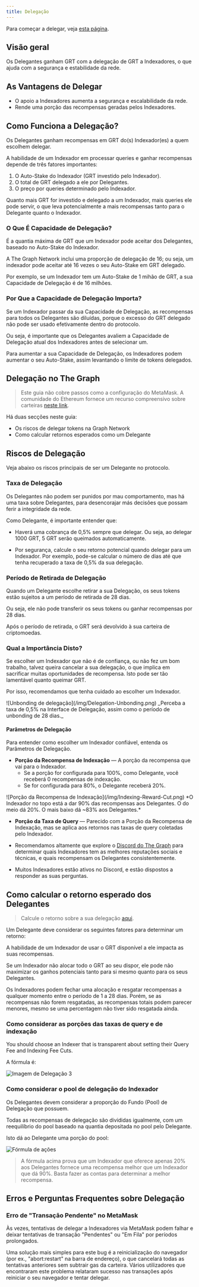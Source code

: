 ```yaml
---
title: Delegação
---
```


Para começar a delegar, veja [esta página](https://thegraph.com/explorer/delegate?chain=arbitrum-one).

## Visão geral

Os Delegantes ganham GRT com a delegação de GRT a Indexadores, o que ajuda com a segurança e estabilidade da rede.

<VideoEmbed youtube="VACg8bitnVc" />

## As Vantagens de Delegar

- O apoio a Indexadores aumenta a segurança e escalabilidade da rede.
- Rende uma porção das recompensas geradas pelos Indexadores.

## Como Funciona a Delegação?

Os Delegantes ganham recompensas em GRT do(s) Indexador(es) a quem escolhem delegar.

A habilidade de um Indexador em processar queries e ganhar recompensas depende de três fatores importantes:

1. O Auto-Stake do Indexador (GRT investido pelo Indexador).
2. O total de GRT delegado a ele por Delegantes.
3. O preço por queries determinado pelo Indexador.

Quanto mais GRT for investido e delegado a um Indexador, mais queries ele pode servir, o que leva potencialmente a mais recompensas tanto para o Delegante quanto o Indexador.

### O Que É Capacidade de Delegação?

É a quantia máxima de GRT que um Indexador pode aceitar dos Delegantes, baseado no Auto-Stake do Indexador.

A The Graph Network inclui uma proporção de delegação de 16; ou seja, um indexador pode aceitar até 16 vezes o seu Auto-Stake em GRT delegado.

Por exemplo, se um Indexador tem um Auto-Stake de 1 mihão de GRT, a sua Capacidade de Delegação é de 16 milhões.

### Por Que a Capacidade de Delegação Importa?

Se um Indexador passar da sua Capacidade de Delegação, as recompensas para todos os Delegantes são diluídas, porque o excesso do GRT delegado não pode ser usado efetivamente dentro do protocolo.

Ou seja, é importante que os Delegantes avaliem a Capacidade de Delegação atual dos Indexadores antes de selecionar um.

Para aumentar a sua Capacidade de Delegação, os Indexadores podem aumentar o seu Auto-Stake, assim levantando o limite de tokens delegados.

## Delegação no The Graph

<VideoEmbed youtube="HVyIrMcNu7I" />

> Este guia não cobre passos como a configuração do MetaMask. A comunidade do Ethereum fornece um recurso compreensivo sobre carteiras [neste link](https://ethereum.org/en/wallets/).

Há duas secções neste guia:

- Os riscos de delegar tokens na Graph Network
- Como calcular retornos esperados como um Delegante

## Riscos de Delegação

Veja abaixo os riscos principais de ser um Delegante no protocolo.

### Taxa de Delegação

Os Delegantes não podem ser punidos por mau comportamento, mas há uma taxa sobre Delegantes, para desencorajar más decisões que possam ferir a integridade da rede.

Como Delegante, é importante entender que:

- Haverá uma cobrança de 0,5% sempre que delegar. Ou seja, ao delegar 1000 GRT, 5 GRT serão queimados automaticamente.

- Por segurança, calcule o seu retorno potencial quando delegar para um Indexador. Por exemplo, pode-se calcular o número de dias até que tenha recuperado a taxa de 0,5% da sua delegação.

### Período de Retirada de Delegação

Quando um Delegante escolhe retirar a sua Delegação, os seus tokens estão sujeitos a um período de retirada de 28 dias.

Ou seja, ele não pode transferir os seus tokens ou ganhar recompensas por 28 dias.

Após o período de retirada, o GRT será devolvido à sua carteira de criptomoedas.

### Qual a Importância Disto?

Se escolher um Indexador que não é de confiança, ou não fez um bom trabalho, talvez queira cancelar a sua delegação, o que implica em sacrificar muitas oportunidades de recompensa. Isto pode ser tão lamentável quanto queimar GRT.

Por isso, recomendamos que tenha cuidado ao escolher um Indexador.

<div sx={{ mx: 'auto', maxWidth: '400px' }}>
  ![Unbonding de delegação](/img/Delegation-Unbonding.png) _Perceba a taxa de 0,5% na Interface de Delegação, assim como o período de unbonding de 28 dias._
</div>

#### Parâmetros de Delegação

Para entender como escolher um Indexador confiável, entenda os Parâmetros de Delegação.

- **Porção da Recompensa de Indexação** — A porção da recompensa que vai para o Indexador.
  - Se a porção for configurada para 100%, como Delegante, você receberá 0 recompensas de indexação.
  - Se for configurada para 80%, o Delegante receberá 20%.

<div sx={{ mx: 'auto', maxWidth: '700px' }}>
  ![Porção da Recompensa de Indexação](/img/Indexing-Reward-Cut.png) *O Indexador no topo está a dar 90% das recompensas aos Delegantes. O do meio dá 20%. O mais baixo dá ~83% aos Delegantes.*
</div>

- **Porção da Taxa de Query** — Parecido com a Porção da Recompensa de Indexação, mas se aplica aos retornos nas taxas de query coletadas pelo Indexador.

- Recomendamos altamente que explore o [Discord do The Graph](https://discord.gg/graphprotocol) para determinar quais Indexadores tem as melhores reputações sociais e técnicas, e quais recompensam os Delegantes consistentemente.

- Muitos Indexadores estão ativos no Discord, e estão dispostos a responder as suas perguntas.

## Como calcular o retorno esperado dos Delegantes

> Calcule o retorno sobre a sua delegação [aqui](https://thegraph.com/explorer/delegate?chain=arbitrum-one).

Um Delegante deve considerar os seguintes fatores para determinar um retorno:

A habilidade de um Indexador de usar o GRT disponível a ele impacta as suas recompensas.

Se um Indexador não alocar todo o GRT ao seu dispor, ele pode não maximizar os ganhos potenciais tanto para si mesmo quanto para os seus Delegantes.

Os Indexadores podem fechar uma alocação e resgatar recompensas a qualquer momento entre o período de 1 a 28 dias. Porém, se as recompensas não forem resgatadas, as recompensas totais podem parecer menores, mesmo se uma percentagem não tiver sido resgatada ainda.

### Como considerar as porções das taxas de query e de indexação

You should choose an Indexer that is transparent about setting their Query Fee and Indexing Fee Cuts.

A fórmula é:

![Imagem de Delegação 3](/img/Delegation-Reward-Formula.png)

### Como considerar o pool de delegação do Indexador

<VideoEmbed youtube="G0HyUZ0m_Q8" />

Os Delegantes devem considerar a proporção do Fundo (Pool) de Delegação que possuem.

Todas as recompensas de delegação são divididas igualmente, com um reequilíbrio do pool baseado na quantia depositada no pool pelo Delegante.

Isto dá ao Delegante uma porção do pool:

![Fórmula de ações](/img/Share-Forumla.png)

> A fórmula acima prova que um Indexador que oferece apenas 20% aos Delegantes fornece uma recompensa melhor que um Indexador que dá 90%. Basta fazer as contas para determinar a melhor recompensa.

## Erros e Perguntas Frequentes sobre Delegação

### Erro de "Transação Pendente" no MetaMask

Às vezes, tentativas de delegar a Indexadores via MetaMask podem falhar e deixar tentativas de transação "Pendentes" ou "Em Fila" por períodos prolongados.

Uma solução mais simples para este bug é a reinicialização do navegador (por ex., "abort:restart" na barra de endereço), o que cancelará todas as tentativas anteriores sem subtrair gas da carteira. Vários utilizadores que encontraram este problema relataram sucesso nas transações após reiniciar o seu navegador e tentar delegar.
